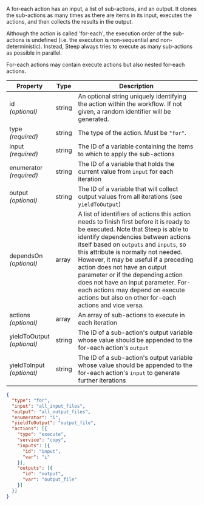 
A for-each action has an input, a list of sub-actions, and an output. It clones
the sub-actions as many times as there are items in its input, executes the
actions, and then collects the results in the output.

Although the action is called 'for-each', the execution order of the
sub-actions is undefined (i.e. the execution is non-sequential and
non-deterministic). Instead, Steep always tries to execute as many sub-actions
as possible in parallel.

For-each actions may contain execute actions but also nested for-each actions.

| Property                       | Type   | Description
| ------------------------------ | ------ | -----------
| id<br />*(optional)*           | string | An optional string uniquely identifying the action within the workflow. If not given, a random identifier will be generated.
| type<br/>*(required)*          | string | The type of the action. Must be `"for"`.
| input<br/>*(required)*         | string | The ID of a variable containing the items to which to apply the sub-actions
| enumerator<br/>*(required)*    | string | The ID of a variable that holds the current value from `input` for each iteration
| output<br/>*(optional)*        | string | The ID of a variable that will collect output values from all iterations (see `yieldToOutput`)
| dependsOn<br/>*(optional)*     | array  | A list of identifiers of actions this action needs to finish first before it is ready to be executed. Note that Steep is able to identify dependencies between actions itself based on `outputs` and `inputs`, so this attribute is normally not needed. However, it may be useful if a preceding action does not have an output parameter or if the depending action does not have an input parameter. For-each actions may depend on <DocsLink href="#execute-actions">execute actions</DocsLink> but also on other for-each actions and vice versa.
| actions<br/>*(optional)*       | array  | An array of sub-actions to execute in each iteration
| yieldToOutput<br/>*(optional)* | string | The ID of a sub-action's output variable whose value should be appended to the for-each action's `output`
| yieldToInput<br/>*(optional)*  | string | The ID of a sub-action's output variable whose value should be appended to the for-each action's `input` to generate further iterations

<CodeExample title="Example:">

```json code-example
{
  "type": "for",
  "input": "all_input_files",
  "output": "all_output_files",
  "enumerator": "i",
  "yieldToOutput": "output_file",
  "actions": [{
    "type": "execute",
    "service": "copy",
    "inputs": [{
      "id": "input",
      "var": "i"
    }],
    "outputs": [{
      "id": "output",
      "var": "output_file"
    }]
  }]
}
```

</CodeExample>
